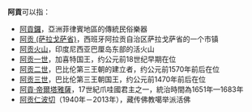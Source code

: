 '''阿貢'''可以指：

*[[阿貢鑼|阿貢鑼]]，亞洲菲律賓地區的傳統民俗樂器
*[[阿贡_(萨拉戈萨省)|阿贡 (萨拉戈萨省)]]，西班牙阿拉贡自治区萨拉戈萨省的一个市镇
*[[阿贡火山|阿贡火山]]，印度尼西亚巴厘岛东部的活火山
*[[阿贡一世|阿贡一世]]，加喜特国王，约公元前18世纪早期在位
*[[阿贡二世|阿贡二世]]，巴比伦第三王朝的建立者，约公元前1570年前后在位
*[[阿贡三世|阿贡三世]]，巴比伦第三王朝国王，约公元前1470年前后在位
*[[阿貢·帝爾塔雅薩|阿貢·帝爾塔雅薩]]，17世紀爪哇國君主之一，統治時間為1651年—1683年
*[[阿贡仁波切|阿贡仁波切]]（1940年－2013年），藏传佛教噶举派活佛

{{Disambig|Cat=二字消歧义}}